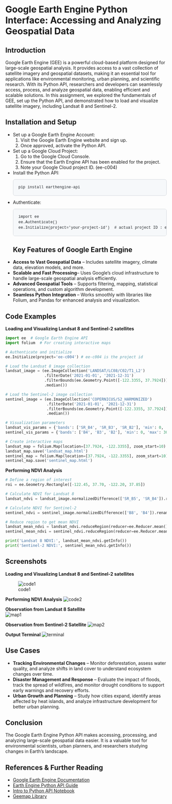 # Google Earth Engine Python Interface: Accessing and Analyzing Geospatial Data

## Introduction

Google Earth Engine (GEE) is a powerful cloud-based platform designed for large-scale geospatial analysis. It provides access to a vast collection of satellite imagery and geospatial datasets, making it an essential tool for applications like environmental monitoring, urban planning, and scientific research. With its Python API, researchers and developers can seamlessly access, process, and analyze geospatial data, enabling efficient and scalable solutions. In this assignment, we explored the fundamentals of GEE, set up the Python API, and demonstrated how to load and visualize satellite imagery, including Landsat 8 and Sentinel-2.

## Installation and Setup

- Set up a Google Earth Engine Account:  
    1) Visit the Google Earth Engine website and sign up.  
    2) Once approved, activate the Python API.  
- Set up a Google Cloud Project:  
    1) Go to the Google Cloud Console.  
    2) Ensure that the Earth Engine API has been enabled for the project.  
    3) Note your Google Cloud project ID.  (ee-c004)  
- Install the Python API:  
  <pre style="padding: 1rem; overflow: auto; font-size: 85%; line-height: 1.45; color: #24292e; background-color: #f6f8fa; border-radius: 6px; border: 1px solid #d1d5da; font-family: 'Courier New', Courier, monospace;">pip install earthengine-api</pre>

- Authenticate:  
  <pre style="padding: 1rem; overflow: auto; font-size: 85%; line-height: 1.45; color: #24292e; background-color: #f6f8fa; border-radius: 6px; border: 1px solid #d1d5da; font-family: 'Courier New', Courier, monospace;">import ee
  ee.Authenticate() 
  ee.Initialize(project='your-project-id')  # actual project ID : ee-c004</pre>
## Key Features of Google Earth Engine

- **Access to Vast Geospatial Data** – Includes satellite imagery, climate data, elevation models, and more.  
- **Scalable and Fast Processing**– Uses Google’s cloud infrastructure to handle large-scale geospatial analysis efficiently.  
- **Advanced Geospatial Tools** – Supports filtering, mapping, statistical operations, and custom algorithm development.  
- **Seamless Python Integration** – Works smoothly with libraries like Folium, and Pandas for enhanced analysis and visualization.

## Code Examples 

**Loading and Visualizing Landsat 8 and Sentinel-2 satellites**  
```python
import ee  # Google Earth Engine API
import folium  # For creating interactive maps

# Authenticate and initialize
ee.Initialize(project='ee-c004') # ee-c004 is the project id

# Load the Landsat 8 image collection
landsat_image = (ee.ImageCollection('LANDSAT/LC08/C02/T1_L2')
                 .filterDate('2021-01-01', '2021-12-31')
                 .filterBounds(ee.Geometry.Point([-122.3355, 37.7924]))
                 .median())

# Load the Sentinel-2 image collection
sentinel_image = (ee.ImageCollection('COPERNICUS/S2_HARMONIZED')
                  .filterDate('2021-01-01', '2021-12-31')
                  .filterBounds(ee.Geometry.Point([-122.3355, 37.7924]))
                  .median())

# Visualization parameters
landsat_vis_params = {'bands': ['SR_B4', 'SR_B3', 'SR_B2'], 'min': 0, 'max': 0.3, 'gamma': 1.4}
sentinel_vis_params = {'bands': ['B4', 'B3', 'B2'], 'min': 0, 'max': 3000, 'gamma': 1.4}

# Create interactive maps
landsat_map = folium.Map(location=[37.7924, -122.3355], zoom_start=10)
landsat_map.save('landsat_map.html')
sentinel_map = folium.Map(location=[37.7924, -122.3355], zoom_start=10)
sentinel_map.save('sentinel_map.html')
```
**Performing NDVI Analysis**

```python
# Define a region of interest
roi = ee.Geometry.Rectangle([-122.45, 37.70, -122.20, 37.85])

# Calculate NDVI for Landsat 8
landsat_ndvi = landsat_image.normalizedDifference(['SR_B5', 'SR_B4']).rename('NDVI')

# Calculate NDVI for Sentinel-2
sentinel_ndvi = sentinel_image.normalizedDifference(['B8', 'B4']).rename('NDVI')

# Reduce region to get mean NDVI
landsat_mean_ndvi = landsat_ndvi.reduceRegion(reducer=ee.Reducer.mean(), geometry=roi, scale=30)
sentinel_mean_ndvi = sentinel_ndvi.reduceRegion(reducer=ee.Reducer.mean(), geometry=roi, scale=30)

print('Landsat 8 NDVI:', landsat_mean_ndvi.getInfo())
print('Sentinel-2 NDVI:', sentinel_mean_ndvi.getInfo())
```


## Screenshots
**Loading and Visualizing Landsat 8 and Sentinel-2 satellites**

![code1](https://github.com/Rahul-Ramteke-11/PSDV_Exposition_Assignment_C004/blob/master/code1.jpg)  

**Performing NDVI Analysis**
![code2](https://github.com/Rahul-Ramteke-11/PSDV_Exposition_Assignment_C004/blob/master/code2_.jpg)  

**Observation from Landsat 8 Satellite**  
![map1](https://github.com/Rahul-Ramteke-11/PSDV_Exposition_Assignment_C004/blob/master/map1.jpg)  

**Observation from Sentinel-2 Satellite**
![map2](https://github.com/Rahul-Ramteke-11/PSDV_Exposition_Assignment_C004/blob/master/map2_.jpg)

**Output Terminal**
![terminal](https://github.com/Rahul-Ramteke-11/PSDV_Exposition_Assignment_C004/blob/master/terminal_output.jpg)



## Use Cases
- **Tracking Environmental Changes** – Monitor deforestation, assess water quality, and analyze shifts in land cover to understand ecosystem changes over time.
- **Disaster Management and Response** – Evaluate the impact of floods, track the spread of wildfires, and monitor drought conditions to support early warnings and recovery efforts.
- **Urban Growth and Planning** – Study how cities expand, identify areas affected by heat islands, and analyze infrastructure development for better urban planning.

## Conclusion
The Google Earth Engine Python API makes accessing, processing, and analyzing large-scale geospatial data easier. It is a valuable tool for environmental scientists, urban planners, and researchers studying changes in Earth’s landscape.

## References & Further Reading
- [Google Earth Engine Documentation](https://developers.google.com/earth-engine)  
- [Earth Engine Python API Guide](https://developers.google.com/earth-engine/python_install)  
- [Intro to Python API Notebook](https://www.geeksforgeeks.org/python-api-tutorial-getting-started-with-apis/)  
- [Geemap Library](https://geemap.org/)
